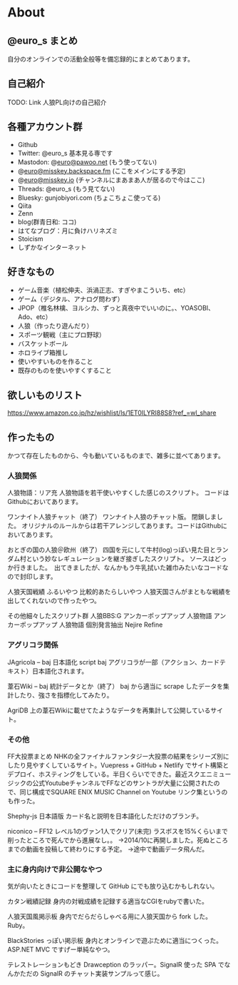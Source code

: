 # About

## @euro_s まとめ

自分のオンラインでの活動全般等を備忘録的にまとめてあります。

## 自己紹介

TODO: Link
人狼PL向けの自己紹介

## 各種アカウント群

- Github
- Twitter: @euro_s 基本見る専です
- Mastodon: @euro@pawoo.net (もう使ってない)
- @euro@misskey.backspace.fm (ここをメインにする予定)
- @euro@misskey.io (チャンネルにまあまあ人が居るので今はここ)
- Threads: @euro_s (もう見てない)
- Bluesky: gunjobiyori.com (ちょこちょこ使ってる)
- Qiita
- Zenn
- blog(群青日和: ココ)
- はてなブログ：月に負けハリネズミ
- Stoicism
- しずかなインターネット

## 好きなもの

- ゲーム音楽（植松伸夫、浜渦正志、すぎやまこういち、etc）
- ゲーム（デジタル、アナログ問わず）
- JPOP（椎名林檎、ヨルシカ、ずっと真夜中でいいのに。、YOASOBI、Ado、etc）
- 人狼（作ったり遊んだり）
- スポーツ観戦（主にプロ野球）
- バスケットボール
- ホロライブ箱推し
- 使いやすいものを作ること
- 既存のものを使いやすくすること

## 欲しいものリスト

https://www.amazon.co.jp/hz/wishlist/ls/1ET0ILYRI88S8?ref_=wl_share

## 作ったもの

かつて存在したものから、今も動いているものまで、雑多に並べてあります。

### 人狼関係

人狼物語：リア充
人狼物語を若干使いやすくした感じのスクリプト。
コードはGithubにおいてあります。

ワンナイト人狼チャット（終了）
ワンナイト人狼のチャット版。 閉鎖しました。
オリジナルのルールからは若干アレンジしてあります。コードはGithubにおいてあります。

おとぎの国の人狼＠欧州（終了）
四国を元にして牛村(log)っぽい見た目とランダム村という妙なレギュレーションを継ぎ接ぎしたスクリプト。
ソースはどっか行きました。　出てきましたが、なんかもう牛乳拭いた雑巾みたいなコードなので封印します。

人狼天国戦績
ふるいやつ
比較的あたらしいやつ
人狼天国さんがまともな戦績を出してくれないので作ったやつ。

その他細々したスクリプト群
人狼BBS:G アンカーポップアップ
人狼物語 アンカーポップアップ
人狼物語 個別発言抽出
Nejire Refine

### アグリコラ関係

JAgricola – baj 日本語化 script
baj アグリコラが一部（アクション、カードテキスト）日本語化されます。

葦石Wiki – baj 統計データとか（終了）
baj から適当に scrape したデータを集計したり、強さを指標化してみたり。

AgriDB
上の葦石Wikiに載せてたようなデータを再集計して公開しているサイト。

### その他

FF大投票まとめ
NHKの全ファイナルファンタジー大投票の結果をシリーズ別にしたり見やすくしているサイト。Vuepress + GitHub + Netlify でサイト構築とデプロイ、ホスティングをしている。半日くらいでできた。最近スクエニミュージックの公式YoutubeチャンネルでFFなどのサントラが大量に公開されたので、同じ構成でSQUARE ENIX MUSIC Channel on Youtube リンク集というのも作った。

Shephy-js 日本語版
カード名と説明を日本語化しただけのブランチ。

niconico – FF12 レベル1のヴァン1人でクリア(未完)
ラスボスを15%くらいまで削ったところで死んでから進展なし。。
→2014/10に再開しました。死ぬところまでの動画を投稿して終わりにする予定。
→途中で動画データ飛んだ。

### 主に身内向けで非公開なやつ

気が向いたときにコードを整理して GitHub にでも放り込むかもしれない。

カタン戦績記録
身内の対戦成績を記録する適当なCGIをrubyで書いた。

人狼天国風掲示板
身内でだらだらしゃべる用に人狼天国から fork した。Ruby。

BlackStories っぽい掲示板
身内とオンラインで遊ぶために適当につくった。ASP.NET MVC ですげー単純なやつ。

テレストレーションもどき
Drawception のラッパー。SignalR 使った SPA でなんかただの SignalR のチャット実装サンプルって感じ。
